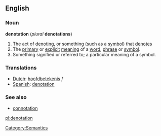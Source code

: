 ==English==

===Noun===
'''denotation''' (''plural'' '''denotations''')
#The act of [[denoting]], or something (such as a [[symbol]]) that [[denote]]s
#The [[primary]] or [[explicit]] [[meaning]] of a [[word]], [[phrase]] or [[symbol]].
#Something signified or referred to; a particular meaning of a symbol.

===Translations===
*[[Dutch]]: [[hoofdbetekenis]] ''f''
*[[Spanish]]: [[denotation]]

===See also===
* [[connotation]]

[[Category:Semantics]]

[[pl:denotation]]